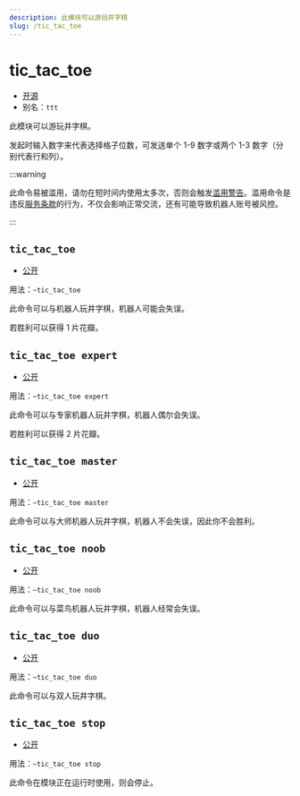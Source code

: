 ```yaml
---
description: 此模块可以游玩井字棋
slug: /tic_tac_toe
---
```


# tic_tac_toe

-   [开源](help/faq#为什么有些模块没有开源)
-   别名：`ttt`

此模块可以游玩井字棋。

发起时输入数字来代表选择格子位数，可发送单个 1-9 数字或两个 1-3 数字（分别代表行和列）。

:::warning

此命令易被滥用，请勿在短时间内使用太多次，否则会触发[滥用警告](abuse_warning)。滥用命令是违反[服务条款](policy)的行为，不仅会影响正常交流，还有可能导致机器人账号被风控。

:::

## `tic_tac_toe`

-   [公开](permissions)

用法：`~tic_tac_toe`

此命令可以与机器人玩井字棋，机器人可能会失误。

若胜利可以获得 1 片花瓣。

## `tic_tac_toe expert`

-   [公开](permissions)

用法：`~tic_tac_toe expert`

此命令可以与专家机器人玩井字棋，机器人偶尔会失误。

若胜利可以获得 2 片花瓣。

## `tic_tac_toe master`

-   [公开](permissions)

用法：`~tic_tac_toe master`

此命令可以与大师机器人玩井字棋，机器人不会失误，因此你不会胜利。

## `tic_tac_toe noob`

-   [公开](permissions)

用法：`~tic_tac_toe noob`

此命令可以与菜鸟机器人玩井字棋，机器人经常会失误。

## `tic_tac_toe duo`

-   [公开](permissions)

用法：`~tic_tac_toe duo`

此命令可以与双人玩井字棋。

## `tic_tac_toe stop`

-   [公开](permissions)

用法：`~tic_tac_toe stop`

此命令在模块正在运行时使用，则会停止。
